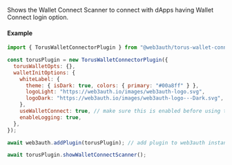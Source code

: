 Shows the Wallet Connect Scanner to connect with dApps having Wallet Connect login option.

#### Example

```javascript
import { TorusWalletConnectorPlugin } from "@web3auth/torus-wallet-connector-plugin";

const torusPlugin = new TorusWalletConnectorPlugin({
  torusWalletOpts: {},
  walletInitOptions: {
    whiteLabel: {
      theme: { isDark: true, colors: { primary: "#00a8ff" } },
      logoLight: "https://web3auth.io/images/web3auth-logo.svg",
      logoDark: "https://web3auth.io/images/web3auth-logo---Dark.svg",
    },
    useWalletConnect: true, // make sure this is enabled before using the showWalletConnectScanner function
    enableLogging: true,
  },
});

await web3auth.addPlugin(torusPlugin); // add plugin to web3auth instance

await torusPlugin.showWalletConnectScanner();
```
